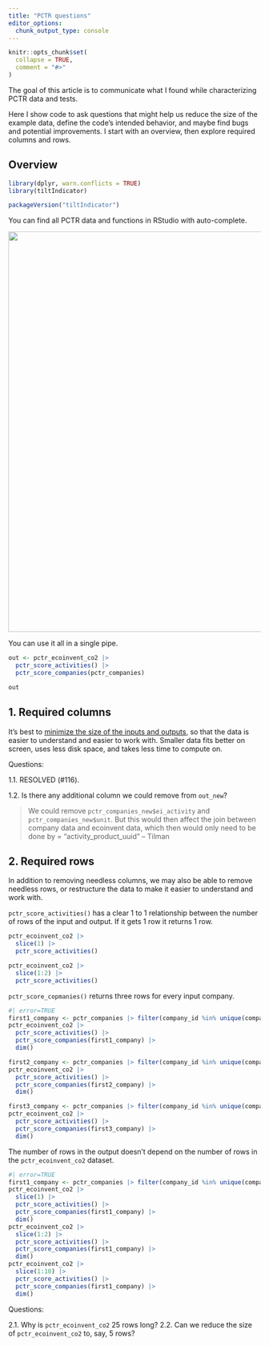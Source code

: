 ```yaml
---
title: "PCTR questions"
editor_options: 
  chunk_output_type: console
---
```


```r
knitr::opts_chunk$set(
  collapse = TRUE,
  comment = "#>"
)
```

The goal of this article is to communicate what I found while characterizing
PCTR data and tests. 

Here I show code to ask questions that might help us reduce the size of the
example data, define the code's intended behavior, and maybe find bugs and
potential improvements. I start with an overview, then explore required columns
and rows.

## Overview

```r
library(dplyr, warn.conflicts = TRUE)
library(tiltIndicator)

packageVersion("tiltIndicator")
```

You can find all PCTR data and functions in RStudio with auto-complete.

<img src=https://user-images.githubusercontent.com/5856545/231594835-7ff10ec8-5e91-4362-a5c2-23718c8afc34.png width=800>

You can use it all in a single pipe.

```r
out <- pctr_ecoinvent_co2 |>
  pctr_score_activities() |>
  pctr_score_companies(pctr_companies)

out
```

## 1. Required columns

It's best to [minimize the size of the inputs and
outputs](https://gist.github.com/maurolepore/17b468dd8c3a603c668220563754ad7f#minimize-the-size-of-the-inputs-and-ouptuts),
so that the data is easier to understand and easier to work with. Smaller data
fits better on screen, uses less disk space, and takes less time to compute on.

Questions:

1.1. RESOLVED (#116).

1.2. Is there any additional column we could remove from `out_new`?

> We could remove `pctr_companies_new$ei_activity` and
`pctr_companies_new$unit`. But this would then affect the join between company
data and ecoinvent data, which then would only need to be done by =
"activity_product_uuid" -- Tilman

## 2. Required rows

In addition to removing needless columns, we may also be able to remove needless
rows, or restructure the data to make it easier to understand and work with.

`pctr_score_activities()` has a clear 1 to 1 relationship between the number of
rows of the input and output. If it gets 1 row it returns 1 row.

```r
pctr_ecoinvent_co2 |>
  slice(1) |>
  pctr_score_activities()

pctr_ecoinvent_co2 |>
  slice(1:2) |>
  pctr_score_activities()
```

`pctr_score_copmanies()` returns three rows for every input company.

```r
#| error=TRUE
first1_company <- pctr_companies |> filter(company_id %in% unique(company_id)[1])
pctr_ecoinvent_co2 |>
  pctr_score_activities() |>
  pctr_score_companies(first1_company) |>
  dim()

first2_company <- pctr_companies |> filter(company_id %in% unique(company_id)[1:2])
pctr_ecoinvent_co2 |>
  pctr_score_activities() |>
  pctr_score_companies(first2_company) |>
  dim()

first3_company <- pctr_companies |> filter(company_id %in% unique(company_id)[1:3])
pctr_ecoinvent_co2 |>
  pctr_score_activities() |>
  pctr_score_companies(first3_company) |>
  dim()
```

The number of rows in the output doesn't depend on the number of rows in the
`pctr_ecoinvent_co2` dataset.

```r
#| error=TRUE
first1_company <- pctr_companies |> filter(company_id %in% unique(company_id)[1])
pctr_ecoinvent_co2 |>
  slice(1) |>
  pctr_score_activities() |>
  pctr_score_companies(first1_company) |>
  dim()
pctr_ecoinvent_co2 |>
  slice(1:2) |>
  pctr_score_activities() |>
  pctr_score_companies(first1_company) |>
  dim()
pctr_ecoinvent_co2 |>
  slice(1:10) |>
  pctr_score_activities() |>
  pctr_score_companies(first1_company) |>
  dim()
```

Questions:

2.1. Why is `pctr_ecoinvent_co2` 25 rows long?
2.2. Can we reduce the size of `pctr_ecoinvent_co2` to, say, 5 rows?
